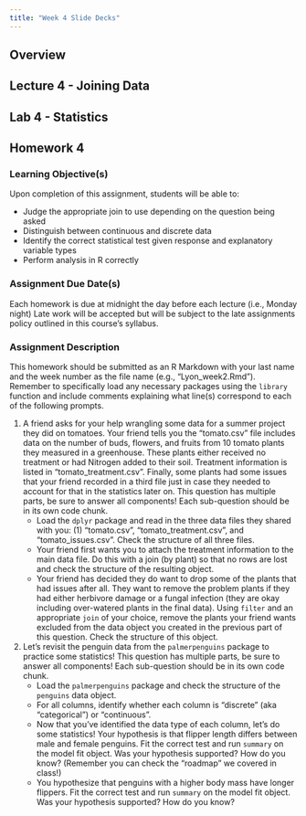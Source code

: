 ```yaml
---
title: "Week 4 Slide Decks"
---
```


## Overview



## Lecture 4 - Joining Data



## Lab 4 - Statistics



## Homework 4

### Learning Objective(s)

Upon completion of this assignment, students will be able to:

- Judge the appropriate join to use depending on the question being asked
- Distinguish between continuous and discrete data
- Identify the correct statistical test given response and explanatory variable types
- Perform analysis in R correctly

### Assignment Due Date(s)

Each homework is due at midnight the day before each lecture (i.e., Monday night) Late work will be accepted but will be subject to the late assignments policy outlined in this course’s syllabus.

### Assignment Description

This homework should be submitted as an R Markdown with your last name and the week number as the file name (e.g., “Lyon_week2.Rmd”). Remember to specifically load any necessary packages using the `library` function and include comments explaining what line(s) correspond to each of the following prompts.

1. A friend asks for your help wrangling some data for a summer project they did on tomatoes. Your friend tells you the "tomato.csv" file includes data on the number of buds, flowers, and fruits from 10 tomato plants they measured in a greenhouse. These plants either received no treatment or had Nitrogen added to their soil. Treatment information is listed in "tomato_treatment.csv". Finally, some plants had some issues that your friend recorded in a third file just in case they needed to account for that in the statistics later on. This question has multiple parts, be sure to answer all components! Each sub-question should be in its own code chunk.
    - Load the `dplyr` package and read in the three data files they shared with you: (1) "tomato.csv", "tomato_treatment.csv", and "tomato_issues.csv". Check the structure of all three files.
    - Your friend first wants you to attach the treatment information to the main data file. Do this with a join (by plant) so that no rows are lost and check the structure of the resulting object.
    - Your friend has decided they do want to drop some of the plants that had issues after all. They want to remove the problem plants if they had either herbivore damage or a fungal infection (they are okay including over-watered plants in the final data). Using `filter` and an appropriate `join` of your choice, remove the plants your friend wants excluded from the data object you created in the previous part of this question. Check the structure of this object.

2. Let's revisit the penguin data from the `palmerpenguins` package to practice some statistics! This question has multiple parts, be sure to answer all components! Each sub-question should be in its own code chunk.
    - Load the `palmerpenguins` package and check the structure of the `penguins` data object.
    - For all columns, identify whether each column is "discrete" (aka "categorical") or "continuous".
    - Now that you've identified the data type of each column, let's do some statistics! Your hypothesis is that flipper length differs between male and female penguins. Fit the correct test and run `summary` on the model fit object. Was your hypothesis supported? How do you know? (Remember you can check the “roadmap” we covered in class!)
    - You hypothesize that penguins with a higher body mass have longer flippers. Fit the correct test and run `summary` on the model fit object. Was your hypothesis supported? How do you know?
